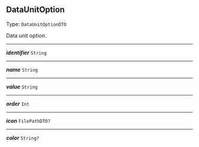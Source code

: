


## DataUnitOption

Type: `DataUnitOptionDTO`

Data unit option.



---

***identifier*** `String`

---

***name*** `String`

---

***value*** `String`

---

***order*** `Int`

---

***icon*** `FilePathDTO?`

---

***color*** `String?`
